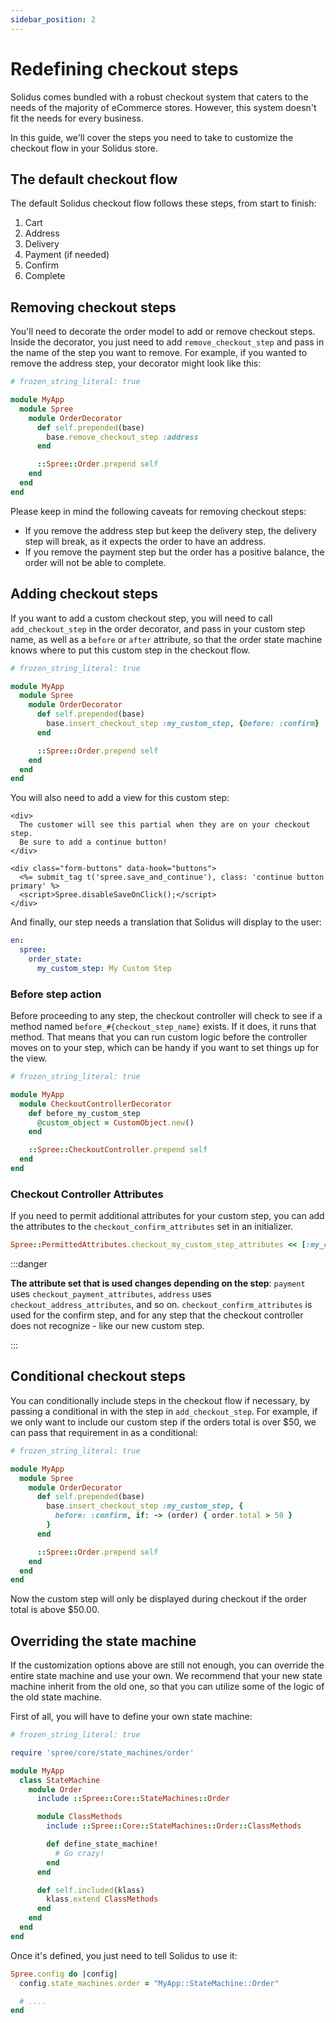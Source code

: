 ```yaml
---
sidebar_position: 2
---
```


# Redefining checkout steps

Solidus comes bundled with a robust checkout system that caters to the needs of the majority of
eCommerce stores. However, this system doesn't fit the needs for every business.

In this guide, we'll cover the steps you need to take to customize the checkout flow in your Solidus
store.

## The default checkout flow

The default Solidus checkout flow follows these steps, from start to finish:

1. Cart
2. Address
3. Delivery
4. Payment (if needed)
5. Confirm
6. Complete

## Removing checkout steps

You'll need to decorate the order model to add or remove checkout steps. Inside the decorator, you
just need to add `remove_checkout_step` and pass in the name of the step you want to remove. For
example, if you wanted to remove the address step, your decorator might look like this:

```ruby title="app/decorators/my_app/spree/order_decorator.rb"
# frozen_string_literal: true

module MyApp
  module Spree
    module OrderDecorator
      def self.prepended(base)
        base.remove_checkout_step :address
      end

      ::Spree::Order.prepend self
    end
  end
end
```

Please keep in mind the following caveats for removing checkout steps:

* If you remove the address step but keep the delivery step, the delivery step will break, as it
expects the order to have an address.
* If you remove the payment step but the order has a positive balance, the order will not be able to
complete.

## Adding checkout steps

If you want to add a custom checkout step, you will need to call `add_checkout_step` in the order
decorator, and pass in your custom step name, as well as a `before` or `after` attribute, so that
the order state machine knows where to put this custom step in the checkout flow.

```ruby title="app/decorators/my_app/spree/order_decorator.rb"
# frozen_string_literal: true

module MyApp
  module Spree
    module OrderDecorator
      def self.prepended(base)
        base.insert_checkout_step :my_custom_step, {before: :confirm}
      end

      ::Spree::Order.prepend self
    end
  end
end
```

You will also need to add a view for this custom step:

```erb title="app/views/spree/checkout/_my_custom_step.html.erb"
<div>
  The customer will see this partial when they are on your checkout step.
  Be sure to add a continue button!
</div>

<div class="form-buttons" data-hook="buttons">
  <%= submit_tag t('spree.save_and_continue'), class: 'continue button primary' %>
  <script>Spree.disableSaveOnClick();</script>
</div>
```

And finally, our step needs a translation that Solidus will display to the user:

```yaml title="config/locales/en.yml"
en:
  spree:
    order_state:
      my_custom_step: My Custom Step
```

### Before step action

Before proceeding to any step, the checkout controller will check to see if a method
named `before_#{checkout_step_name}` exists. If it does, it runs that method. That means that you
can run custom logic before the controller moves on to your step, which can be handy if you want to
set things up for the view.

```ruby title="app/controllers/my_app/checkout_controller_decorator.rb"
# frozen_string_literal: true

module MyApp
  module CheckoutControllerDecorator
    def before_my_custom_step
      @custom_object = CustomObject.new()
    end

    ::Spree::CheckoutController.prepend self
  end
end
```

### Checkout Controller Attributes

If you need to permit additional attributes for your custom step, you can add the attributes to
the `checkout_confirm_attributes` set in an initializer.

```ruby title="config/initializers/my_app_initializer.rb"
Spree::PermittedAttributes.checkout_my_custom_step_attributes << [:my_custom_attribute]
```

:::danger

**The attribute set that is used changes depending on the step**: `payment`
uses `checkout_payment_attributes`, `address` uses `checkout_address_attributes`, and so
on. `checkout_confirm_attributes` is used for the confirm step, and for any step that the checkout
controller does not recognize - like our new custom step.

:::

## Conditional checkout steps

You can conditionally include steps in the checkout flow if necessary, by passing a conditional in
with the step in `add_checkout_step`. For example, if we only want to include our custom step if the
orders total is over $50, we can pass that requirement in as a conditional:

```ruby title="app/decorators/my_app/spree/order_decorator.rb"
# frozen_string_literal: true

module MyApp
  module Spree
    module OrderDecorator
      def self.prepended(base)
        base.insert_checkout_step :my_custom_step, {
          before: :confirm, if: -> (order) { order.total > 50 }
        }
      end

      ::Spree::Order.prepend self
    end
  end
end
```

Now the custom step will only be displayed during checkout if the order total is above $50.00.

## Overriding the state machine

If the customization options above are still not enough, you can override the entire state machine
and use your own. We recommend that your new state machine inherit from the old one, so that you can
utilize some of the logic of the old state machine.

First of all, you will have to define your own state machine:

```ruby title="lib/my_app/state_machine.rb"
# frozen_string_literal: true

require 'spree/core/state_machines/order'

module MyApp
  class StateMachine
    module Order
      include ::Spree::Core::StateMachines::Order

      module ClassMethods
        include ::Spree::Core::StateMachines::Order::ClassMethods

        def define_state_machine!
          # Go crazy!
        end
      end

      def self.included(klass)
        klass.extend ClassMethods
      end
    end
  end
end
```

Once it's defined, you just need to tell Solidus to use it:

```ruby title="config/initializers/spree.rb"
Spree.config do |config|
  config.state_machines.order = "MyApp::StateMachine::Order"

  # ....
end
```
